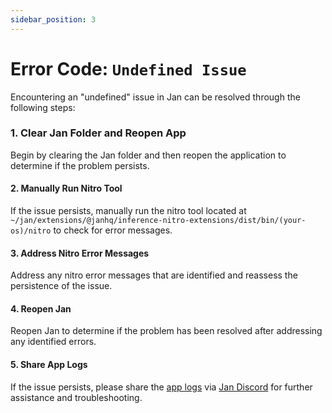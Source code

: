 ```yaml
---
sidebar_position: 3
---
```


# Error Code: `Undefined Issue`

Encountering an "undefined" issue in Jan can be resolved through the following steps:

### 1. Clear Jan Folder and Reopen App

Begin by clearing the Jan folder and then reopen the application to determine if the problem persists.

#### 2. Manually Run Nitro Tool

If the issue persists, manually run the nitro tool located at `~/jan/extensions/@janhq/inference-nitro-extensions/dist/bin/(your-os)/nitro` to check for error messages.

#### 3. Address Nitro Error Messages

Address any nitro error messages that are identified and reassess the persistence of the issue.

#### 4. Reopen Jan

Reopen Jan to determine if the problem has been resolved after addressing any identified errors.

#### 5. Share App Logs

If the issue persists, please share the [app logs](https://jan.ai/troubleshooting/how-to-get-error-logs/) via [Jan Discord](https://discord.gg/mY69SZaMaC) for further assistance and troubleshooting.
